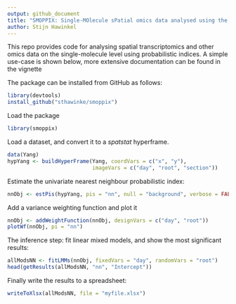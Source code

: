 ```yaml
---
output: github_document
title: "SMOPPIX: Single-MOlecule sPatial omics data analysed using the Probabilistic IndeX"
author: Stijn Hawinkel
---
```


This repo provides code for analysing spatial transcriptomics and other omics data on the single-molecule level using probabilistic indices. A simple use-case is shown below, more extensive documentation can be found in the vignette

The package can be installed from GitHub as follows:

```r
library(devtools)
install_github("sthawinke/smoppix")
```

Load the package

```r
library(smoppix)
```

Load a dataset, and convert it to a _spatstat_ hyperframe.

```r
data(Yang)
hypYang <- buildHyperFrame(Yang, coordVars = c("x", "y"), 
                           imageVars = c("day", "root", "section"))
```

Estimate the univariate nearest neighbour probabilistic index:

```r
nnObj <- estPis(hypYang, pis = "nn", null = "background", verbose = FALSE)
```

Add a variance weighting function and plot it

```r
nnObj <- addWeightFunction(nnObj, designVars = c("day", "root"))
plotWf(nnObj, pi = "nn")
```

The inference step: fit linear mixed models, and show the most significant results:

```r
allModsNN <- fitLMMs(nnObj, fixedVars = "day", randomVars = "root")
head(getResults(allModsNN, "nn", "Intercept"))
```

Finally write the results to a spreadsheet:

```r
writeToXlsx(allModsNN, file = "myfile.xlsx")
```






